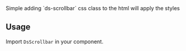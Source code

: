 

<div style={{ backgroundColor: 'rgba(2, 156, 253, 0.1)', padding: '1rem', borderRadius: '1rem', fontSize: '16px' }}>
    Simple adding `ds-scrollbar` css class to the html will apply the styles
</div>

<Canvas sourceState="none" of={ScrollbarComponentStories.Ngx} />

## Usage

Import `DsScrollbar` in your component.

```ts
import { DsScrollbar } from '@frontend/ui/scrollbar'; // 👈 add to file imports

@Component({
    imports: [DsScrollbar], // 👈 add to component imports
    template: `...`,
})
export class AppComponent {}
```
